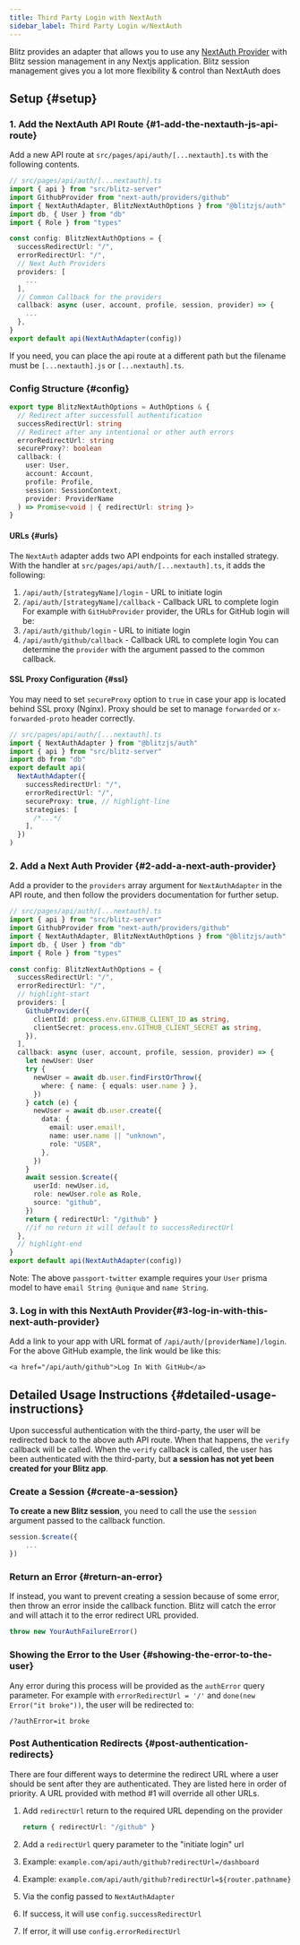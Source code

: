 ```yaml
---
title: Third Party Login with NextAuth
sidebar_label: Third Party Login w/NextAuth
---
```


Blitz provides an adapter that allows you to use any
[NextAuth Provider](https://next-auth.js.org/providers/) with Blitz
session management in any Nextjs application. Blitz session management
gives you a lot more flexibility & control than NextAuth does

## Setup {#setup}

### 1. Add the NextAuth API Route {#1-add-the-nextauth-js-api-route}

Add a new API route at `src/pages/api/auth/[...nextauth].ts` with the
following contents.

```ts
// src/pages/api/auth/[...nextauth].ts
import { api } from "src/blitz-server"
import GithubProvider from "next-auth/providers/github"
import { NextAuthAdapter, BlitzNextAuthOptions } from "@blitzjs/auth"
import db, { User } from "db"
import { Role } from "types"

const config: BlitzNextAuthOptions = {
  successRedirectUrl: "/",
  errorRedirectUrl: "/",
  // Next Auth Providers
  providers: [
    ...
  ],
  // Common Callback for the providers
  callback: async (user, account, profile, session, provider) => {
    ...
  },
}
export default api(NextAuthAdapter(config))
```

If you need, you can place the api route at a different path but the
filename must be `[...nextauth].js` or `[...nextauth].ts`.

### Config Structure {#config}

```ts
export type BlitzNextAuthOptions = AuthOptions & {
  // Redirect after successfull authentification
  successRedirectUrl: string
  // Redirect after any intentional or other auth errors
  errorRedirectUrl: string
  secureProxy?: boolean
  callback: (
    user: User,
    account: Account,
    profile: Profile,
    session: SessionContext,
    provider: ProviderName
  ) => Promise<void | { redirectUrl: string }>
}
```

#### URLs {#urls}

The `NextAuth` adapter adds two API endpoints for each installed strategy.
With the handler at `src/pages/api/auth/[...nextauth].ts`, it adds the
following:

1. `/api/auth/[strategyName]/login` - URL to initiate login
2. `/api/auth/[strategyName]/callback` - Callback URL to complete login
   For example with `GitHubProvider` provider, the URLs for GitHub login
   will be:
3. `/api/auth/github/login` - URL to initiate login
4. `/api/auth/github/callback` - Callback URL to complete login You can
   determine the `provider` with the argument passed to the common
   callback.

#### SSL Proxy Configuration {#ssl}

You may need to set `secureProxy` option to `true` in case your app is
located behind SSL proxy (Nginx). Proxy should be set to manage
`forwarded` or `x-forwarded-proto` header correctly.

```ts
// src/pages/api/auth/[...nextauth].ts
import { NextAuthAdapter } from "@blitzjs/auth"
import { api } from "src/blitz-server"
import db from "db"
export default api(
  NextAuthAdapter({
    successRedirectUrl: "/",
    errorRedirectUrl: "/",
    secureProxy: true, // highlight-line
    strategies: [
      /*...*/
    ],
  })
)
```

### 2. Add a Next Auth Provider {#2-add-a-next-auth-provider}

Add a provider to the `providers` array argument for `NextAuthAdapter` in
the API route, and then follow the providers documentation for further
setup.

```ts
// src/pages/api/auth/[...nextauth].ts
import { api } from "src/blitz-server"
import GithubProvider from "next-auth/providers/github"
import { NextAuthAdapter, BlitzNextAuthOptions } from "@blitzjs/auth"
import db, { User } from "db"
import { Role } from "types"

const config: BlitzNextAuthOptions = {
  successRedirectUrl: "/",
  errorRedirectUrl: "/",
  // highlight-start
  providers: [
    GithubProvider({
      clientId: process.env.GITHUB_CLIENT_ID as string,
      clientSecret: process.env.GITHUB_CLIENT_SECRET as string,
    }),
  ],
  callback: async (user, account, profile, session, provider) => {
    let newUser: User
    try {
      newUser = await db.user.findFirstOrThrow({
        where: { name: { equals: user.name } },
      })
    } catch (e) {
      newUser = await db.user.create({
        data: {
          email: user.email!,
          name: user.name || "unknown",
          role: "USER",
        },
      })
    }
    await session.$create({
      userId: newUser.id,
      role: newUser.role as Role,
      source: "github",
    })
    return { redirectUrl: "/github" }
    //if no return it will default to successRedirectUrl
  },
  // highlight-end
}
export default api(NextAuthAdapter(config))
```

Note: The above `passport-twitter` example requires your `User` prisma
model to have `email String @unique` and `name String`.

### 3. Log in with this NextAuth Provider{#3-log-in-with-this-next-auth-provider}

Add a link to your app with URL format of
`/api/auth/[providerName]/login`. For the above GitHub example, the link
would be like this:

```tsx
<a href="/api/auth/github">Log In With GitHub</a>
```

## Detailed Usage Instructions {#detailed-usage-instructions}

Upon successful authentication with the third-party, the user will be
redirected back to the above auth API route. When that happens, the
`verify` callback will be called. When the `verify` callback is called,
the user has been authenticated with the third-party, but **a session has
not yet been created for your Blitz app**.

### Create a Session {#create-a-session}

**To create a new Blitz session**, you need to call the use the `session`
argument passed to the callback function.

```ts
session.$create({
    ...
})
```

### Return an Error {#return-an-error}

If instead, you want to prevent creating a session because of some error,
then throw an error inside the callback function. Blitz will catch the
error and will attach it to the error redirect URL provided.

```ts
throw new YourAuthFailureError()
```

### Showing the Error to the User {#showing-the-error-to-the-user}

Any error during this process will be provided as the `authError` query
parameter. For example with `errorRedirectUrl = '/'` and
`done(new Error("it broke"))`, the user will be redirected to:

```
/?authError=it broke
```

### Post Authentication Redirects {#post-authentication-redirects}

There are four different ways to determine the redirect URL where a user
should be sent after they are authenticated. They are listed here in order
of priority. A URL provided with method #1 will override all other URLs.

1. Add `redirectUrl` return to the required URL depending on the provider


    ```ts
    return { redirectUrl: "/github" }
    ```

2. Add a `redirectUrl` query parameter to the "initiate login" url

1. Example: `example.com/api/auth/github?redirectUrl=/dashboard`
1. Example: `example.com/api/auth/github?redirectUrl=${router.pathname}`

1. Via the config passed to `NextAuthAdapter`

1. If success, it will use `config.successRedirectUrl`
1. If error, it will use `config.errorRedirectUrl`
